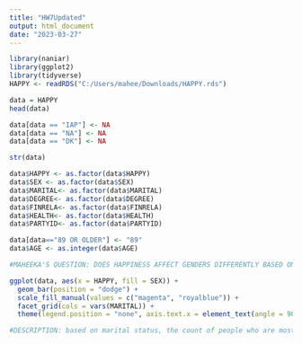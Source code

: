 ```yaml
---
title: "HW7Updated"
output: html_document
date: "2023-03-27"
---
```


```r
library(naniar)
library(ggplot2)
library(tidyverse)
HAPPY <- readRDS("C:/Users/mahee/Downloads/HAPPY.rds")

data = HAPPY
head(data)

data[data == "IAP"] <- NA
data[data == "NA"] <- NA
data[data == "DK"] <- NA

str(data)

data$HAPPY <- as.factor(data$HAPPY)
data$SEX <- as.factor(data$SEX)
data$MARITAL<- as.factor(data$MARITAL)
data$DEGREE<- as.factor(data$DEGREE)
data$FINRELA<- as.factor(data$FINRELA)
data$HEALTH<- as.factor(data$HEALTH)
data$PARTYID<- as.factor(data$PARTYID)

data[data=="89 OR OLDER"] <- "89"
data$AGE <- as.integer(data$AGE)

#MAHEEKA'S QUESTION: DOES HAPPINESS AFFECT GENDERS DIFFERENTLY BASED ON MARITAL STATUS?

ggplot(data, aes(x = HAPPY, fill = SEX)) +
  geom_bar(position = "dodge") +
  scale_fill_manual(values = c("magenta", "royalblue")) +
  facet_grid(cols = vars(MARITAL)) +
  theme(legend.position = "none", axis.text.x = element_text(angle = 90))

#DESCRIPTION: based on marital status, the count of people who are most happy are married. Among them women were happier than men(pretty or very happy). Those who filled up the category of not being too happy but were married had an equal distribution in men and women. It was also surprising to note that there were quite a few people who were pretty happy even though they were never married. In terms of divorce, the highest count of men and women who were divorced were pretty happy. in the widowed category, there were a lot more women than men and majority were pretty happy. In conclusion, the highest number of men and women who were happy are those that were married.
```
